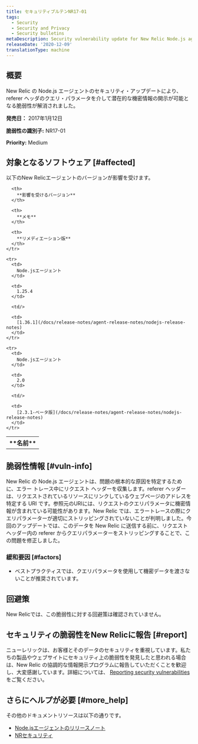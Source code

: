 ```yaml
---
title: セキュリティブルテンNR17-01
tags:
  - Security
  - Security and Privacy
  - Security bulletins
metaDescription: Security vulnerability update for New Relic Node.js agent.
releaseDate: '2020-12-09'
translationType: machine
---
```


## 概要

New Relic の Node.js エージェントのセキュリティ・アップデートにより、 referer ヘッダのクエリ・パラメータを介して潜在的な機密情報の開示が可能となる脆弱性が解消されました。

**発売日：** 2017年1月12日

**脆弱性の識別子:** NR17-01

**Priority:** Medium

## 対象となるソフトウェア [#affected]

以下のNew Relicエージェントのバージョンが影響を受けます。

<table>
  <tbody>
    <tr>
      <th>
        **名前**
      </th>

      <th>
        **影響を受けるバージョン**
      </th>

      <th>
        **メモ**
      </th>

      <th>
        **リメディエーション版**
      </th>
    </tr>

    <tr>
      <td>
        Node.jsエージェント
      </td>

      <td>
        1.25.4
      </td>

      <td/>

      <td>
        [1.36.1](/docs/release-notes/agent-release-notes/nodejs-release-notes)
      </td>
    </tr>

    <tr>
      <td>
        Node.jsエージェント
      </td>

      <td>
        2.0
      </td>

      <td/>

      <td>
        [2.3.1-ベータ版](/docs/release-notes/agent-release-notes/nodejs-release-notes)
      </td>
    </tr>
  </tbody>
</table>

## 脆弱性情報 [#vuln-info]

New Relic の Node.js エージェントは、問題の根本的な原因を特定するために、エラー トレース中にリクエスト ヘッダーを収集します。referer ヘッダーは、リクエストされているリソースにリンクしているウェブページのアドレスを特定する URI です。参照元のURIには、リクエストのクエリパラメータに機密情報が含まれている可能性があります。New Relic では、エラートレースの際にクエリパラメーターが適切にストリッピングされていないことが判明しました。今回のアップデートでは、このデータを New Relic に送信する前に、リクエストヘッダー内の referer からクエリパラメーターをストリッピングすることで、この問題を修正しました。

### 緩和要因 [#factors]

* ベストプラクティスでは、クエリパラメータを使用して機密データを渡さないことが推奨されています。

## 回避策

New Relicでは、この脆弱性に対する回避策は確認されていません。

## セキュリティの脆弱性をNew Relicに報告 [#report]

ニューレリックは、お客様とそのデータのセキュリティを重視しています。私たちの製品やウェブサイトにセキュリティ上の脆弱性を発見したと思われる場合は、New Relic の協調的な情報開示プログラムに報告していただくことを歓迎し、大変感謝しています。詳細については、 [Reporting security vulnerabilities](/docs/security/new-relic-security/data-privacy/reporting-security-vulnerabilities) をご覧ください。

## さらにヘルプが必要 [#more_help]

その他のドキュメントリソースは以下の通りです。

* [Node.jsエージェントのリリースノート](/docs/release-notes/agent-release-notes/nodejs-release-notes)
* [NRセキュリティ](https://newrelic.com/security)